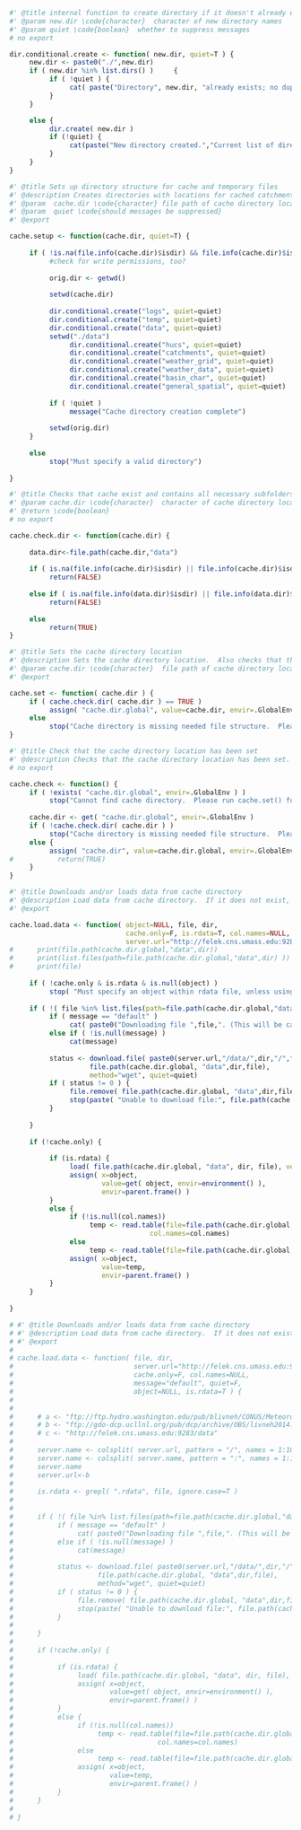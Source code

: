 ```r
#' @title internal function to create directory if it doesn't already exist
#' @param new.dir \code{character}  character of new directory names
#' @param quiet \code{boolean}  whether to suppress messages
# no export

dir.conditional.create <- function( new.dir, quiet=T ) {
     new.dir <- paste0("./",new.dir)
     if ( new.dir %in% list.dirs() )     {
          if ( !quiet ) {
               cat( paste("Directory", new.dir, "already exists; no duplicate directory created\n") )
          }
     }

     else {
          dir.create( new.dir )
          if (!quiet) {
               cat(paste("New directory created.","Current list of directories:",paste(list.dirs()[-1],collapse=", "),"\n"))
          }
     }
}
```



```r
#' @title Sets up directory structure for cache and temporary files
#' @description Creates directories with locations for cached catchment polygons, weather polygons, and weather data; log files; and temporary local storage
#' @param  cache.dir \code{character} file path of cache directory location
#' @param  quiet \code{should messages be suppressed}
#' @export

cache.setup <- function(cache.dir, quiet=T) {
     
     if ( !is.na(file.info(cache.dir)$isdir) && file.info(cache.dir)$isdir==TRUE ) {
          #check for write permissions, too?
          
          orig.dir <- getwd()
          
          setwd(cache.dir) 
                              
          dir.conditional.create("logs", quiet=quiet)
          dir.conditional.create("temp", quiet=quiet)
          dir.conditional.create("data", quiet=quiet)
          setwd("./data")
               dir.conditional.create("hucs", quiet=quiet)
               dir.conditional.create("catchments", quiet=quiet)
               dir.conditional.create("weather_grid", quiet=quiet)
               dir.conditional.create("weather_data", quiet=quiet)
               dir.conditional.create("basin_char", quiet=quiet)
               dir.conditional.create("general_spatial", quiet=quiet)
          
          if ( !quiet )
               message("Cache directory creation complete")
               
          setwd(orig.dir)
     }
     
     else
          stop("Must specify a valid directory")
     
}


```

```r
#' @title Checks that cache exist and contains all necessary subfolders
#' @param cache.dir \code{character}  character of cache directory location
#' @return \code{boolean}
# no export

cache.check.dir <- function(cache.dir) {
     
     data.dir<-file.path(cache.dir,"data")
     
     if ( is.na(file.info(cache.dir)$isdir) || file.info(cache.dir)$isdir==FALSE ) 
          return(FALSE)
     
     else if ( is.na(file.info(data.dir)$isdir) || file.info(data.dir)$isdir==FALSE ) 
          return(FALSE)               
     
     else
          return(TRUE)
}

```

```r
#' @title Sets the cache directory location
#' @description Sets the cache directory location.  Also checks that the directory conrtains all necessary subdirectories
#' @param cache.dir \code{character}  file path of cache directory location
#' @export

cache.set <- function( cache.dir ) {
     if ( cache.check.dir( cache.dir ) == TRUE )
          assign( "cache.dir.global", value=cache.dir, envir=.GlobalEnv )
     else 
          stop("Cache directory is missing needed file structure.  Please re-run cache.setup()")
}
```

```r
#' @title Check that the cache directory location has been set
#' @description Checks that the cache directory location has been set.  Also checks that the directory contains all necessary subdirectories
# no export

cache.check <- function() {
     if ( !exists( "cache.dir.global", envir=.GlobalEnv ) ) 
          stop("Cannot find cache directory.  Please run cache.set() function.  If you haven't ever set up a cache directory, run cache.setup() function first.") 
     
     cache.dir <- get( "cache.dir.global", envir=.GlobalEnv )
     if ( !cache.check.dir( cache.dir ) )
          stop("Cache directory is missing needed file structure.  Please re-run cache.setup()")   
     else {
          assign( "cache.dir", value=cache.dir.global, envir=.GlobalEnv )
#           return(TRUE)
     }
}

```

```r
#' @title Downloads and/or loads data from cache directory
#' @description Load data from cache directory.  If it does not exist, download it first and then load it.  Reassign the object within the parent environment
#' @export

cache.load.data <- function( object=NULL, file, dir, 
                             cache.only=F, is.rdata=T, col.names=NULL,
                             server.url="http://felek.cns.umass.edu:9283", message="default", quiet=F ) {
#      print(file.path(cache.dir.global,"data",dir))
#      print(list.files(path=file.path(cache.dir.global,"data",dir) ))
#      print(file)
     
     if ( !cache.only & is.rdata & is.null(object) )
          stop( "Must specify an object within rdata file, unless using cache.only option")
     
     if ( !( file %in% list.files(path=file.path(cache.dir.global,"data",dir) ) ) ) {
          if ( message == "default" )
               cat( paste0("Downloading file ",file,". (This will be cached locally for future use.)\n") )
          else if ( !is.null(message) )     
               cat(message)
          
          status <- download.file( paste0(server.url,"/data/",dir,"/",file),
                    file.path(cache.dir.global, "data",dir,file), 
                    method="wget", quiet=quiet)
          if ( status != 0 ) {    
               file.remove( file.path(cache.dir.global, "data",dir,file) )
               stop(paste( "Unable to download file:", file.path(cache.dir.global, "data",dir,file) ))
          }
               
     }
     
     if (!cache.only) {  
          
          if (is.rdata) {
               load( file.path(cache.dir.global, "data", dir, file), verbose = !(quiet) )
               assign( x=object, 
                       value=get( object, envir=environment() ), 
                       envir=parent.frame() )               
          }
          else {
               if (!is.null(col.names))
                    temp <- read.table(file=file.path(cache.dir.global, "data", dir, file),
                                   col.names=col.names)
               else 
                    temp <- read.table(file=file.path(cache.dir.global, "data", dir, file))
               assign( x=object, 
                       value=temp, 
                       envir=parent.frame() ) 
          }
     }
          
}
```


```r
# #' @title Downloads and/or loads data from cache directory
# #' @description Load data from cache directory.  If it does not exist, download it first and then load it.  Reassign the object within the parent environment
# #' @export
# 
# cache.load.data <- function( file, dir, 
#                              server.url="http://felek.cns.umass.edu:9283/data", 
#                              cache.only=F, col.names=NULL,
#                              message="default", quiet=F,
#                              object=NULL, is.rdata=T ) {
#      
#      
#      # a <- "ftp://ftp.hydro.washington.edu/pub/blivneh/CONUS/Meteorology.asc.v.1.2.1915.2011.bz2"
#      # b <- "ftp://gdo-dcp.ucllnl.org/pub/dcp/archive/OBS/livneh2014.1_16deg/ascii/daily"    
#      # c <- "http://felek.cns.umass.edu:9283/data"
# 
#      server.name <- colsplit( server.url, pattern = "/", names = 1:10 )[[3]]
#      server.name <- colsplit( server.name, pattern = ":", names = 1:10 )[[1]]
#      server.name
#      server.url<-b
#      
#      is.rdata <- grepl( ".rdata", file, ignore.case=T )
#      
# 
#      if ( !( file %in% list.files(path=file.path(cache.dir.global,"data",server.name,dir) ) ) ) {
#           if ( message == "default" )
#                cat( paste0("Downloading file ",file,". (This will be cached locally for future use.)\n") )
#           else if ( !is.null(message) )     
#                cat(message)
#           
#           status <- download.file( paste0(server.url,"/data/",dir,"/",file),
#                     file.path(cache.dir.global, "data",dir,file), 
#                     method="wget", quiet=quiet)
#           if ( status != 0 ) {    
#                file.remove( file.path(cache.dir.global, "data",dir,file) )
#                stop(paste( "Unable to download file:", file.path(cache.dir.global, "data",dir,file) ))
#           }
#                
#      }
#      
#      if (!cache.only) {  
#           
#           if (is.rdata) {
#                load( file.path(cache.dir.global, "data", dir, file), verbose = !(quiet) )
#                assign( x=object, 
#                        value=get( object, envir=environment() ), 
#                        envir=parent.frame() )               
#           }
#           else {
#                if (!is.null(col.names))
#                     temp <- read.table(file=file.path(cache.dir.global, "data", dir, file),
#                                    col.names=col.names)
#                else 
#                     temp <- read.table(file=file.path(cache.dir.global, "data", dir, file))
#                assign( x=object, 
#                        value=temp, 
#                        envir=parent.frame() ) 
#           }
#      }
#           
# }
```
